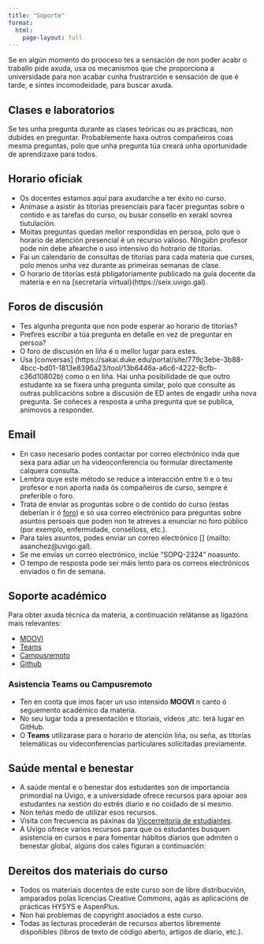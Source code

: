 ```yaml
---
title: "Soporte"
format: 
  html:
    page-layout: full
---
```


Se en algún momento do prooceso tes a sensación de non poder acabr o traballo pide axuda, usa os mecanismos que che proporciona a universidade para non acabar cunha frustrarción e sensación de que é tarde, e sintes incomodeidade, para buscar axuda.

## Clases e laboratorios

Se tes unha pregunta durante as clases teóricas ou as prácticas, non dubides en preguntar. Probablemente haxa outros compañeiros coas mesma preguntas, polo que unha pregunta túa creará unha oportunidade de aprendizaxe para todos.

## Horario oficiak

- Os docentes estamos aquí para axudarche a ter éxito no curso.
- Anímase a asistir ás titorías presenciais para facer preguntas sobre o contido e as tarefas do curso, ou busar consello en xerakl sovrea tiutulación.
- Moitas preguntas quedan mellor respondidas en persoa, polo que o horario de atención presencial é un recurso valioso. Ningúbn profesor pode nin debe afearche o uso intensivo do hotrario de titorías.
- Fai un calendario de consultas de titorías para cada materia que curses, polo menos unha vez durante as primeiras semanas de clase.
- O horario de titorías está pbligatoriamente publicado na guía docente da materia e en na [secretaría virtual}(https://seix.uvigo.gal).

## Foros de discusión

- Tes algunha pregunta que non pode esperar ao horario de titorías?
- Prefires escribir a túa pregunta en detalle en vez de preguntar en persoa?
- O foro de discusión en liña é o mellor lugar para estes.
- Usa [conversas] (https://sakai.duke.edu/portal/site/779c3ebe-3b88-4bcc-bd01-1813e8396a23/tool/13b6446a-a6c6-4222-8cfb-c36d10802b) como o en liña.
Hai unha posibilidade de que outro estudante xa se fixera unha pregunta similar, polo que consulte as outras publicacións sobre a discusión de ED antes de engadir unha nova pregunta.
Se coñeces a resposta a unha pregunta que se publica, anímovos a responder.

## Email

- En caso necesario podes contactar por correo electrónico inda que sexa para adiar un ha videoconferencia ou formular directamente calquera consulta. 
- Lembra quye este método se reduce a interacción entre ti e o teu profesor e non aporta nada ós compañeiros de curso, sempre é preferible o foro.
- Trata de enviar as proguntas sobre o de contido do curso (estas deberían ir ó [foro](https://moovi.uvigo.gal/mod/forum/view.php?id=782878)) e só usa correo electrónico para preguntas sobre asuntos persoais que poden non te atreves a enunciar no foro público (por exemplo, enfermidade, conselloss, etc.).
- Para tales asuntos, podes enviar un correo electrónico [] (mailto: asanchez@uvigo.gal).
- Se me envías un correo electrónico, inclúe "SOPQ-2324" noasunto.
- O tempo de resposta pode ser máis lento para os correos electrónicos enviados o fin de semana.

## Soporte académico

Para obter axuda técnica da materia, a continuación relátanse as ligazóns mais relevantes:

- [MOOVI](https://moovi.uvigo.gal/my/)
- [Teams](https://teams.microsoft.com/_#/school/conversations/Xeral?threadId=19:zvat2Mz9NIBaexMm5LJI6TFYc0nRSI5kpSHXz-LD3W41@thread.tacv2&ctx=channel)
- [Campusremoto](https://campusremotouvigo.gal/access/public/meeting/682475815)
- [Github](https://anxosanchez.github.io/SOPQ-2324/)

### Asistencia Teams ou Campusremoto

- Ten en conta que imos facer un uso intensido **MOOVI** n canto ó seguemento académico da materia.
- No seu lugar toda a presentación e titoriais, vídeos ,atc. terá lugar en GitHub.
- O **Teams** utilizarase para o horario de atención liña, ou seña, as titorías telemáticas ou videconferencias particulares solicitadas previamente.

## Saúde mental e benestar

- A saúde mental e o benestar dos estudantes son de importancia primordial na Uvigo, e a universidade ofrece recursos para apoiar aos estudantes na xestión do estrés diario e no coidado de si mesmo.
- Non teñas medo de utilizar esos recursos. 
- Visita con frecuencia as páxinas da [Viccerreitoría de estudiantes](https://www.uvigo.gal/es/universidad/gobierno-uvigo/equipo-gobierno/vicerrectorado-estudiantado-empleabilidad). 
- A Uvigo ofrece varios recursos para que os estudantes busquen asistencia en cursos e para fomentar hábitos diarios que admiten o benestar global, algúns dos cales figuran a continuación:

## Dereitos dos materiais do curso

- Todos os materiais docentes de este curso son de libre distribucvión, amparados polas licencias Creative Commons, agás as aplicacións de prácticas HYSYS e AspenPlus. 
- Non hai problemas de copyright asociados a este curso.
- Todas as lecturas procederán de recursos abertos libremente dispoñibles (libros de texto de código aberto, artigos de diario, etc.).

